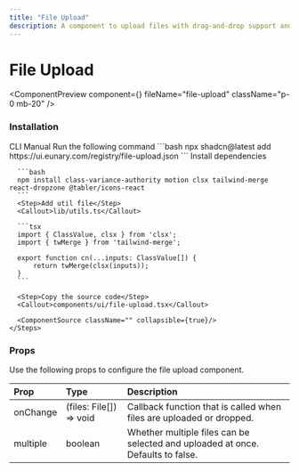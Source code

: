 ```yaml
---
title: "File Upload"
description: A component to upload files with drag-and-drop support and file preview.
---
```


# File Upload

<ComponentPreview component={<FileUploadDemo />} fileName="file-upload" className="p-0 mb-20" />

### Installation

<Tabs defaultValue="manual">
  <TabsList>
    <TabsTrigger value="cli">CLI</TabsTrigger>
    <TabsTrigger value="manual">Manual</TabsTrigger>
  </TabsList>

  <TabsContent value="cli">
    <Steps>
      <Step>Run the following command</Step>
      ```bash
      npx shadcn@latest add https://ui.eunary.com/registry/file-upload.json
      ```
    </Steps>
  </TabsContent>

  <TabsContent value="manual">
    <Steps>
      <Step>Install dependencies</Step>

      ```bash
      npm install class-variance-authority motion clsx tailwind-merge react-dropzone @tabler/icons-react
      ```
      <Step>Add util file</Step>
      <Callout>lib/utils.ts</Callout>

      ```tsx
      import { ClassValue, clsx } from 'clsx';
      import { twMerge } from 'tailwind-merge';

      export function cn(...inputs: ClassValue[]) {
          return twMerge(clsx(inputs));
      }
      ```

      <Step>Copy the source code</Step>
      <Callout>components/ui/file-upload.tsx</Callout>
     
      <ComponentSource className="" collapsible={true}/>
    </Steps>
  </TabsContent>
</Tabs>


### Props

Use the following props to configure the file upload component.

| Prop                | Type                     | Description                                        |
| :------------------ | :----------------------- | :------------------------------------------------- |
| <Callout>onChange</Callout>          | <Callout>(files: File[]) => void</Callout>          | Callback function that is called when files are uploaded or dropped. |
| <Callout>multiple</Callout>         | <Callout>boolean</Callout>         | Whether multiple files can be selected and uploaded at once. Defaults to false. |

<ExploreComponents recentlyAddedComponent="recent-component" nextComponent="theme-toggler"/>